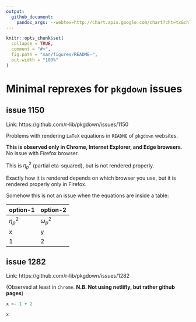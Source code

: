 ```yaml
---
output:
  github_document:
    pandoc_args: --webtex=http://chart.apis.google.com/chart?cht=tx&chl=
---
```


```r
knitr::opts_chunk$set(
  collapse = TRUE,
  comment = "#>",
  fig.path = "man/figures/README-",
  out.width = "100%"
)
```

# Minimal reprexes for `pkgdown` issues

## issue 1150

Link: https://github.com/r-lib/pkgdown/issues/1150

Problems with rendering `LaTeX` equations in `README` of `pkgdown` websites.

**This is observed only in Chrome, Internet Explorer, and Edge browsers**. 
No issue with Firefox browser.

This is $\eta_p^2$ (partial eta-squared), but is not rendered properly. 

Exactly how it is rendered depends on which browser you use, but it is rendered
properly only in Firefox.

Somehow this is not an issue when the equations are inside a table:

option-1 | option-2
-------|-------
$\eta_p^2$ | $\omega_p^2$
x | y
1 | 2


## issue 1282

Link: https://github.com/r-lib/pkgdown/issues/1282

(Observed at least in `Chrome`. **N.B. Not using netlifly, but rather github pages**)

```r
x <- 1 + 2

x
```

